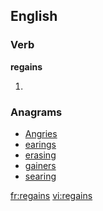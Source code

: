 ==English==

===Verb===
'''regains'''

# {{third-person singular of|[[regain]]}}

===Anagrams===
* [[Angries#English|Angries]]
* [[earings#English|earings]]
* [[erasing#English|erasing]]
* [[gainers#English|gainers]]
* [[searing#English|searing]]

[[fr:regains]]
[[vi:regains]]